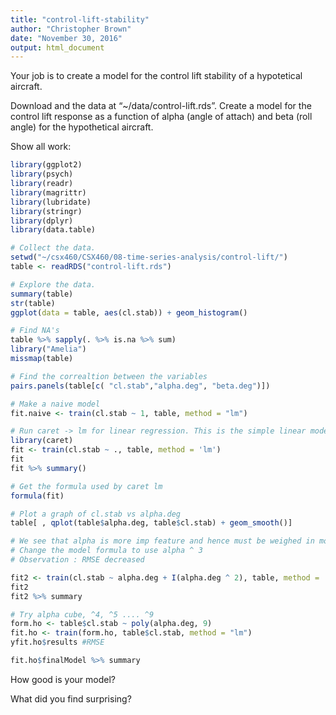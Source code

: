 ```yaml
---
title: "control-lift-stability"
author: "Christopher Brown"
date: "November 30, 2016"
output: html_document
---
```


Your job is to create a model for the control lift stability of a hypotetical 
aircraft. 

Download and the data at "~/data/control-lift.rds". Create a model for the 
control lift response as a function of alpha (angle of attach) and 
beta (roll angle) for the hypothetical aircraft. 

Show all work:

```r
library(ggplot2)
library(psych)
library(readr)
library(magrittr)
library(lubridate)
library(stringr)
library(dplyr)
library(data.table)
```

```r
# Collect the data.
setwd("~/csx460/CSX460/08-time-series-analysis/control-lift/")
table <- readRDS("control-lift.rds")

# Explore the data.
summary(table)
str(table)
ggplot(data = table, aes(cl.stab)) + geom_histogram()

# Find NA's
table %>% sapply(. %>% is.na %>% sum)
library("Amelia")
missmap(table)

# Find the correaltion between the variables
pairs.panels(table[c( "cl.stab","alpha.deg", "beta.deg")])

# Make a naive model
fit.naive <- train(cl.stab ~ 1, table, method = "lm")

# Run caret -> lm for linear regression. This is the simple linear model.
library(caret)
fit <- train(cl.stab ~ ., table, method = 'lm')
fit
fit %>% summary()

# Get the formula used by caret lm
formula(fit)

# Plot a graph of cl.stab vs alpha.deg
table[ , qplot(table$alpha.deg, table$cl.stab) + geom_smooth()]

# We see that alpha is more imp feature and hence must be weighed in more.
# Change the model formula to use alpha ^ 3
# Observation : RMSE decreased

fit2 <- train(cl.stab ~ alpha.deg + I(alpha.deg ^ 2), table, method = 'lm')
fit2
fit2 %>% summary

# Try alpha cube, ^4, ^5 .... ^9
form.ho <- table$cl.stab ~ poly(alpha.deg, 9)
fit.ho <- train(form.ho, table$cl.stab, method = "lm")
yfit.ho$results #RMSE 

fit.ho$finalModel %>% summary
```

How good is your model?

What did you find surprising?

